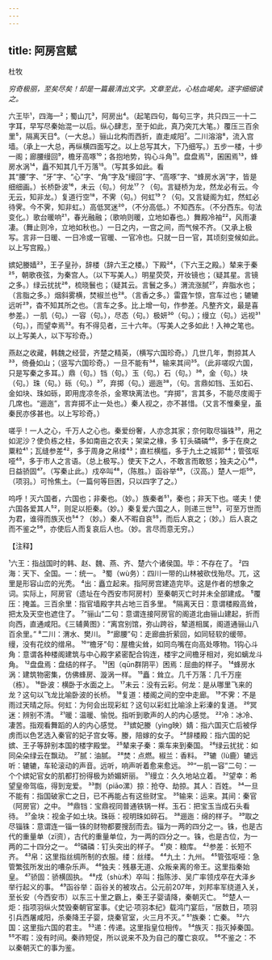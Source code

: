 ```yaml
---
---
---
```

title: 阿房宫赋
---



杜牧

*穷奇极丽，至矣尽矣！却是一篇最清出文字。文章至此，心枯血竭矣。逐字细细读之。*

六王毕¹，四海一²；蜀山兀³，阿房出⁴。（起笔四句，每句三字，共只四三一十二字耳，早写尽秦始混一以后。纵心肆志，至于如此，真乃突兀大笔。）覆压三百余里⁵，隔离天日⁶。（一大总。）骊山北构而西折，直走咸阳⁷。二川溶溶⁸，流入宫墙。（承上一大总，再纵横四面写之。以上总写其大，下乃细写。）五步一楼，十步一阁；廊腰缦回⁹，檐牙高啄¹⁰；各抱地势，钩心斗角¹¹。盘盘焉¹²，囷囷焉¹³，蜂房水涡¹⁴，矗不知其几千万落¹⁵。（写其多如此。看其“腰”字、“牙”字、“心”字、“角”字及“缦回”字、“高啄”字、“蜂房水涡”字，皆是细细画。）长桥卧波¹⁶，未云（句。）何龙¹⁷？（句。言疑桥为龙，然龙必有云。今无云，知非龙。）复道行空¹⁸，不霁（句。）何虹¹⁹？（句。又言疑阁为虹，然虹必待霁。今不霁，知非虹。）高低冥迷²⁰，（不分高低。）不知西东。（不分西东。句法变化。）歌台暖响²¹，春光融融；（歌响则暖，立地如春也。）舞殿冷袖²²，风雨凄凄。（舞止则冷，立地如秋也。）一日之内，一宫之间，而气候不齐。（又承上极写。言非一日暖、一日冷或一官暖、一官冷也。只就一日一官，其顷刻变候如此。以上写宫殿。）

嫔妃媵嫱²³，王子皇孙，辞楼（辞六王之楼。）下殿²⁴，（下六王之殿。）辇来于秦²⁵，朝歌夜弦，为秦宫人。（以下写美人。）明星荧荧，开妆镜也；（疑其星。言镜之多。）绿云扰扰²⁶，梳晓鬟也；（疑其云。言鬟之多。）渭流涨腻²⁷，弃脂水也；（言脂之多。）烟斜雾横，焚椒兰也²⁸。（言香之多。）雷霆乍惊，宫车过也；辘辘远听²⁹，杳不知其所之也。（言车之多。比上增一句，作参差。凡整齐文，最是喜参差。）一肌（句。）一容（句。），尽态（句。）极妍³⁰（句。）；缦立（句。）远视³¹（句。），而望幸焉³²。有不得见者，三十六年。（写美人之多如此！入神之笔也。以上写美人，以下写珍奇。）

燕赵之收藏，韩魏之经营，齐楚之精英，（横写六国珍奇。）几世几年，剽掠其人³³，倚叠如山；（竖写六国珍奇。）一旦不能有³⁴，输来其间³⁵。（此非嗟叹六国，只是写秦之多耳。）鼎（句。）铛（句。）玉（句。）石（句。）³⁶，金（句。）块（句。）珠（句。）砾（句。）³⁷，弃掷（句。）逦迤³⁸，（句。言鼎如铛、玉如石、金如块、珠如砾，即用庞凉冬杀，金寒玦离法也。“弃掷”，言其多，不能尽庋阁于几席也。“逦迤”，言弃掷不止一处也。）秦人视之，亦不甚惜。（又言不惟秦皇，虽秦民亦侈甚也。以上写珍奇。）

嗟乎！一人之心，千万人之心也。秦爱纷奢，人亦念其家；奈何取尽锱铢³⁹，用之如泥沙？使负栋之柱，多如南亩之农夫；架梁之椽，多
钉头磷磷⁴⁰，多于在庾之粟粒⁴¹；瓦缝参差⁴²，多于周身之帛缕⁴³；直栏横槛，多于九土之城郭⁴⁴；管弦呕哑⁴⁵，多于市人之言语。（总上极写。）使天下之人，不敢言而敢怒；独夫之心⁴⁶，日益骄固⁴⁷。（写秦止此。）戍卒叫⁴⁸，（陈胜。）函谷举⁴⁹，（汉高。）楚人一炬⁵⁰，（项羽。）可怜焦土。（一篇何等巨困，只以四字了之。）

呜呼！灭六国者，六国也；非秦也。（妙。）族秦者⁵¹，秦也；非天下也。嗟夫！使六国各爱其人⁵²，则足以拒秦。（妙。）秦复爱六国之人，则递三世⁵³，可至万世而为君，谁得而族灭也⁵⁴？（妙。）秦人不暇自哀⁵⁵，而后人哀之；（妙。）后人哀之而不鉴之⁵⁶，亦使后人而复哀后人也。（妙。言尽而意无穷。）

【注释】

¹六王：指战国时的韩、赵、魏、燕、齐、楚六个诸侯国。毕：不存在了。
²四海：天下、全国。一：统一。
³蜀（wù务）：四川一带的山林被砍伐殆尽。兀，这里是形容山峦的光秃。
⁴出：矗立起来。指阿房宫建造完毕。这是作者的想象之词。实际上，阿房官（遗址在今西安市阿房村）至秦朝灭亡时并未全部建成。
⁵覆压：掩盖。三百余里：指官墙殿字共占地三百多里。
⁶隔离天日：意谓楼殿高耸，把太及天空也遮住了。
⁷“骊山”二句：意谓连接阿房官的阁道北由骊山建起，折而向西，直通咸阳。《三辅黄图》：“离宫别馆，弥山跨谷，辇道相属，阁道通骊山八百余里。”
⁸二川：渭水、樊川。
⁹“廊腰”句：走廊曲折萦回，如同轻软的缓带。缦，没有花纹的缯帛。
¹⁰“檐牙”句：屋檐尖耸，如同鸟嘴在向高处啄物。1钩心斗角：意谓各种楼阁建筑与中心殿字紧密配合钩连，楼宇之间檐牙相对，宛如螭龙斗角。
¹²盘盘焉：盘结的样子。
¹³困（qūn群阴平）困焉：屈曲的样子。
¹⁴蜂房水涡：建筑物密集，仿佛蜂房、漩涡一样。
¹⁵矗：耸立。几千万落：几千万座（栋）。
¹⁶卧波：横卧于水面之上。
¹⁷未云：没有云彩。何龙：是从哪里飞来的龙？这句以飞龙比喻卧波的长桥。
¹⁸复道：楼阁之间的空中走廊。
¹⁹不霁：不是雨过天晴之际。何虹：为何会出现彩虹？这句以彩虹比喻涂上彩溱的复道。
²⁰冥迷：辨别不清。
²¹暖：温暖、愉悦。指听到歌声的人的内心感觉。
²²冷：冰冷、凄苦。指观看舞蹈的人的内心感觉。
²³嫔妃媵（yìng映）婧：指六国灭亡后被俘虏而以色艺选入秦官的妃子宫女等。媵，陪嫁的女子。
²⁴辞楼殿：指六国的妃嫔、王子等辞别本国的楼字殿堂。
²⁵辇来子秦：乘车来到秦国。
²⁶绿云扰扰：如同朵朵绿云在飘动。
²⁷腻：油腻。
²⁸焚：点燃。椒兰：香料。
²⁹辘（lù鹿）辘远听：辘辘，车轮滚动的声音。远听，响声听着愈来愈远。
³⁰“一肌一容”二句：一个个嫔妃官女的肌都打扮得极为娇媚妍丽。
³¹缦立：久久地站立着。
³²望幸：希望皇帝驾临，得到宠爱。
³³剽（piāo漯）掠：抢夺、劫掠。其人：百姓。
³⁴一旦不能有：指国破家亡之日，已不再能占有这些财宝。
³⁵输来：运来。其间：秦官（阿房官）之中。
³⁶鼎铛：宝鼎视同普通铁锅一样。玉石：把宝玉当成石头看待。
³⁷金块：视金子如土块。珠砾：视明珠如碎石。
³⁸逦迤：绵的样子。
³⁹取之尽锱铢：意谓连一锱一铢的财物都要搜刮而去。锱为一两的四分之一。铢，也是古代的重量单（zī资），古代的重量单位，为一两的四分之一。铢，也是古位，为一两的二十四分之一。
⁴⁰磷磷：钉头突出的样子。
⁴¹庾：粮库。
⁴²参差：长短不齐。
⁴³帛：这里指丝绸所制的衣服。缕：丝缕。
⁴⁴九土：九州。
⁴⁵管弦呕哑：急管繁弦所发出的嘈杂乐声。
⁴⁶独夫：残暴无道、众叛亲离的帝王。这里指秦始皇。
⁴⁷骄固：骄横固执。
⁴⁸戍（shù术）卒叫：指陈涉、吴广率领戍卒在大泽乡举行起义的事。
⁴⁹函谷举：函谷关的被攻占。公元前207年，刘邦率军绕道入关，至长安（今西安市）以东三十里之霸上，秦王子婴请降，秦朝灭亡。
⁵⁰楚人一炬：指项羽纵火焚毁秦朝官室事。《史记·项羽本纪》载鸿门宴后，“居数日，项羽引兵西屠咸阳，杀秦降王子婴，烧秦官室，火三月不灭。”
⁵¹族秦：亡秦。
⁵²六国：这里指六国的君主。
⁵³递：传递。这里指皇位相传。
⁵⁴族灭：指灭掉秦国。
⁵⁵不暇：没有时间。秦祚短促，所以说来不及为自己的覆亡哀叹。
⁵⁶不鉴之：不以秦朝灭亡的事为鉴。